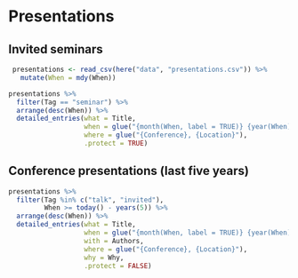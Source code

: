 
# Presentations

## Invited seminars
```r
 presentations <- read_csv(here("data", "presentations.csv")) %>%  
   mutate(When = mdy(When)) 

presentations %>% 
  filter(Tag == "seminar") %>% 
  arrange(desc(When)) %>% 
  detailed_entries(what = Title,
                   when = glue("{month(When, label = TRUE)} {year(When)}"),
                   where = glue("{Conference}, {Location}"), 
                   .protect = TRUE)
```

## Conference presentations  (last five years)

```r
presentations %>%
  filter(Tag %in% c("talk", "invited"),
         When >= today() - years(5)) %>%
  arrange(desc(When)) %>%
  detailed_entries(what = Title,
                   when = glue("{month(When, label = TRUE)} {year(When)}"),
                   with = Authors,
                   where = glue("{Conference}, {Location}"), 
                   why = Why, 
                   .protect = FALSE)
```

<!-- ## Conference posters (last five years) -->
<!-- ``` {r} -->
<!-- presentations %>% -->
<!--   filter(Tag == "poster") %>% -->
<!--   arrange(desc(When)) %>% -->
<!--   detailed_entries(what = Title, -->
<!--                    when = glue("{month(When, label = TRUE)} {year(When)}"), -->
<!--                    with = Authors, -->
<!--                    where = glue("{Conference}, {Location}"),  -->
<!--                    why = Why,  -->
<!--                    .protect = FALSE) -->
<!-- ```                    -->

